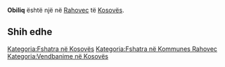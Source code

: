 {{Fshat në 
 | Emri                = Obiliq
 | EmriAlt                = 
 | NAME_SHORT_FORM=      
 | NAME_GENERIC=      
 | NAME_SORT_NAME_RO=      OBILIQ
 | FULL_NAME_RO = Obiliq
 | FULL_NAME_ND_RO=Obiliq
 | SORT_NAME_RG=OBILIQ
 | FULL_NAME_RG=Obiliq
 | FULL_NAME_ND_RG=Obiliq
 | SRP_NAME_SHORT_FORM=      
 | SRP_NAME_GENERIC=      
 | SRP_NAME_SORT_NAME_RO=      
 | SRP_FULL_NAME_RO = 
 | SRP_FULL_NAME_ND_RO=
 | SRP_SORT_NAME_RG=
 | SRP_FULL_NAME_RG=
 | SRP_FULL_NAME_ND_RG=
 | Emri (Rasa dhanore) = 
 | Figura              = 
 | Shteti              = Kosovo
 | Komuna              = Rahovec
 | Kodi postar         = 
 | Sipërfaqja          = 

 | Popullsia           = 

 | Regj. i popullsisë  = 
 | Dend. e popullsisë  = 
 | Faqja zyrtare       = 
 <!--- Koordinatat ----> 
 | Gjerësia            = 42.683333
 | Gjatësia            = 21.033333
 | Lartësia            = 
}}
'''Obiliq''' është një [[]] në [[Rahovec]] të [[Kosovës]].

<!-- == Gjeografia == -->
<!-- == Historia == -->
<!-- == Demografia == -->
== Shih edhe ==
{{Komuna Rahovec}}
{{Kosovo-Administrata-Cung}}

[[Kategoria:Fshatra në Kosovës]]
[[Kategoria:Fshatra në Kommunes Rahovec]]
[[Kategoria:Vendbanime në Kosovës]]